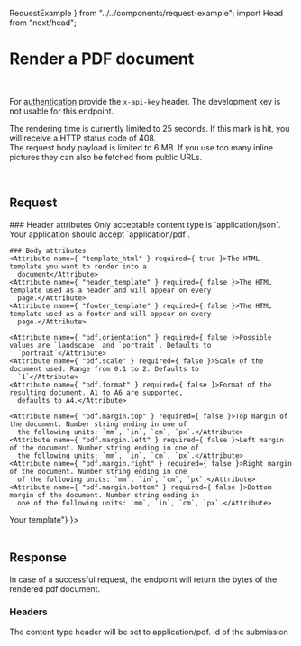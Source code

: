   RequestExample
} from "../../components/request-example"; import Head from "next/head";

<Head>
  <title>Render your PDF document | doqs.dev</title>
</Head>

# Render a PDF document

<Endpoint method="POST" path="/pdf-generator/render"/>
<br/>

For [authentication](/authentication) provide the `x-api-key` header. The development key is not usable for this endpoint.
<br/>

<Callout>The rendering time is currently limited to 25 seconds. If this mark is hit, you will receive a HTTP status code of 408.</Callout>
<br/>
<Callout>The request body payload is limited to 6 MB. If you use too many inline pictures they can also be fetched from public URLs.</Callout>

<br/>

## Request
<Grid>
  <div>
    ### Header attributes
    <Attribute name={ "content-type" } required={ true }>
      Only acceptable content type is `application/json`.
    </Attribute>
    <Attribute name={ "Accept" } required={ true }>
      Your application should accept `application/pdf`.
    </Attribute>

    ### Body attributes
    <Attribute name={ "template_html" } required={ true }>The HTML template you want to render into a
      document</Attribute>
    <Attribute name={ "header_template" } required={ false }>The HTML template used as a header and will appear on every
      page.</Attribute>
    <Attribute name={ "footer_template" } required={ false }>The HTML template used as a footer and will appear on every
      page.</Attribute>

    <Attribute name={ "pdf.orientation" } required={ false }>Possible values are `landscape` and `portrait`. Defaults to
      `portrait`</Attribute>
    <Attribute name={ "pdf.scale" } required={ false }>Scale of the document used. Range from 0.1 to 2. Defaults to
      `1`</Attribute>
    <Attribute name={ "pdf.format" } required={ false }>Format of the resulting document. A1 to A6 are supported,
      defaults to A4.</Attribute>

    <Attribute name={ "pdf.margin.top" } required={ false }>Top margin of the document. Number string ending in one of
      the following units: `mm`, `in`, `cm`, `px`.</Attribute>
    <Attribute name={ "pdf.margin.left" } required={ false }>Left margin of the document. Number string ending in one of
      the following units: `mm`, `in`, `cm`, `px`.</Attribute>
    <Attribute name={ "pdf.margin.right" } required={ false }>Right margin of the document. Number string ending in one
      of the following units: `mm`, `in`, `cm`, `px`.</Attribute>
    <Attribute name={ "pdf.margin.bottom" } required={ false }>Bottom margin of the document. Number string ending in
      one of the following units: `mm`, `in`, `cm`, `px`.</Attribute>
  </div>
  <div className={ "relative" }>
    <div className="sticky top-0">
      <RequestExample method={ 'post' } url={ '/pdf-generator/render' } headers={ {
        "x-api-key": "your-api-key",
        "content-type": "application/json"
      } } json={ {"template_html": "<html>Your template</html>"} }></RequestExample>
    </div>
  </div>
</Grid>

<br/>

## Response
In case of a successful request, the endpoint will return the bytes of the rendered pdf document.

### Headers
<Grid>
  <div>
    <Attribute name={ "content-type" }>The content type header will be set to application/pdf.</Attribute>
    <Attribute name={ "x-submission-id" }>Id of the submission</Attribute>
  </div>
  <div/>
</Grid>